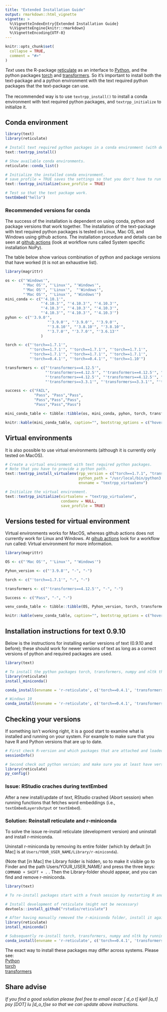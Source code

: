```yaml
---
title: "Extended Installation Guide"
output: rmarkdown::html_vignette
vignette: >
  %\VignetteIndexEntry{Extended Installation Guide}
  %\VignetteEngine{knitr::rmarkdown}
  %\VignetteEncoding{UTF-8}
---
```


```r
knitr::opts_chunk$set(
  collapse = TRUE,
  comment = "#>"
)
```

*Text* uses the R-package [reticulate](https://rstudio.github.io/reticulate/) as an interface to [Python](https://www.python.org/), and the python packages [torch](https://pytorch.org/) and [transformers](https://huggingface.co/transformers/). So it's important to install both the text-package and a python environment with the text required python packages that the text-package can use.
</br></br>
The recommended way is to use ```textrpp_install()``` to install a conda environment with text required python packages, and ```textrpp_initialize``` to initialize it.

## Conda environment
```r
library(text)
library(reticulate)

# Install text required python packages in a conda environment (with defaults).
text::textrpp_install()

# Show available conda environments.
reticulate::conda_list()

# Initialize the installed conda environment.
# save_profile = TRUE saves the settings so that you don't have to run textrpp_initialize() after restarting R. 
text::textrpp_initialize(save_profile = TRUE)

# Test so that the text package work.
textEmbed("hello")

```

### Recommended versions for conda

The success of the installation is dependent on using conda, python and package versions that work together. The installation of the text-package with text required python packages is tested on Linux, Mac OS, and Windows using github actions. The installation procedure and details can be seen at [github actions](https://github.com/OscarKjell/text/actions) (look at workflow runs called System specific installation NoPy).

The table below show various combination of python and package versions that have worked (it is not an exhaustive list). 

``` r
library(magrittr)

os <- c("'Windows'", 
        "'Mac OS'", "'Linux'", "'Windows'",
        "'Mac OS'", "'Linux'",  "'Windows'",
        "'Mac OS'", "'Linux'", "'Windows'")
mini_conda <- c("'4.10.1'", 
                "'4.10.3'", "'4.10.3'", "'4.10.3'",
                "'4.10.3'", "'4.10.3'", "'4.10.3'",
                "'4.10.3'", "'4.10.3'", "'4.10.3'")
pyhon <- c("'3.9.0'",
                   "'3.9.0'", "'3.9.0'", "'3.9.0'",
                   "'3.8.10'", "'3.8.10'", "'3.8.10'",
                   "'3.7.0'", "'3.7.0'", "'3.6.13'"
                )

torch <- c("'torch==1.7.1'", 
           "'torch==1.7.1'", "'torch==1.7.1'", "'torch==1.7.1'", 
           "'torch==1.7.1'", "'torch==1.7.1'", "'torch==1.7.1'", 
           "'torch==0.4.1'", "'torch==0.4.1'", "'torch==1.10'")

transformers <- c("'transformers==4.12.5'", 
                  "'transformers==4.12.5'", "'transformers==4.12.5'", "'transformers==4.12.5'",
                  "'transformers==4.12.5'", "'transformers==4.12.5'", "'transformers==4.12.5'", 
                  "'transformers==3.3.1'", "'transformers==3.3.1'", "'transformers==3.3.1'")

success <- c("FAIL", 
             "Pass", "Pass","Pass",
             "Pass","Pass","Pass",
             "Pass","Pass","Pass")

mini_conda_table <- tibble::tibble(os, mini_conda, pyhon, torch, transformers, success)

knitr::kable(mini_conda_table, caption="", bootstrap_options = c("hover"), full_width = T)
``` 


## Virtual environments

It is also possible to use virtual environments (although it is currently only tested on MacOS). 
```r
# Create a virtual environment with text required python packages.
# Note that you have to provide a python path.
text::textrpp_install_virtualenv(rpp_version = c("torch==1.7.1", "transformers==4.12.5", "numpy", "nltk"),
                                 python_path = "/usr/local/bin/python3.9",
                                 envname = "textrpp_virtualenv")

# Initialize the virtual environment.
text::textrpp_initialize(virtualenv = "textrpp_virtualenv",
                         condaenv = NULL,
                         save_profile = TRUE)

```

## Versions tested for virtual environment
Virtual environments works for MacOS, whereas github actions does not currently work for Linux and Windows. At [gihub actions](https://github.com/OscarKjell/text/actions) look for a workflow run called: Virtual environment for more information. 

``` r
library(magrittr)

OS <- c("'Mac OS'", "'Linux'", "'Windows'")

Pyhon_version <- c("'3.9.8'", "-", "-")

torch <- c("'torch==1.7.1'", "-", "-")

transformers <- c("'transformers==4.12.5'", "-", "-")

Success <- c("Pass", "-", "-")

venv_conda_table <- tibble::tibble(OS, Pyhon_version, torch, transformers, Success)

knitr::kable(venv_conda_table, caption="", bootstrap_options = c("hover"), full_width = T)
``` 


## Installation instructions for text 0.9.10 

Below is the instructions for installing earlier versions of text (0.9.10 and before); these should work for newer versions of text as long as a correct versions of python and required packages are used. 

```r
library(text)

# To install the python packages torch, transformers, numpy and nltk through R, run: 
library(reticulate)
install_miniconda()

conda_install(envname = 'r-reticulate', c('torch==0.4.1', 'transformers==3.3.1', 'numpy', 'nltk'), pip = TRUE)

# Windows 10
conda_install(envname = 'r-reticulate', c('torch==0.4.1', 'transformers==3.3.1', 'numpy', 'nltk'))

```


## Checking your versions
If something isn't working right, it is a good start to examine what is installed and running on your system. For example to make sure that you have R and Python versions that are up to date. 

```r

# First check R-version and which packages that are attached and loaded.  
sessionInfo()

# Second check out python version; and make sure you at least have version 3.6.10
library(reticulate)
py_config()
```


### Issue: RStudio craches during textEmbed
After a new install/update of *text*, RStudio crashed (Abort session) when running functions that fetches word embeddings (i.e., ```textEmbedLayersOutput``` or ```textEmbed```). 

### Solution: Reinstall reticulate and r-miniconda
To solve the issue re-install reticulate (development version) and uninstall and install r-miniconda.  

Uninstall r-miniconda by removing its entire folder (which by default [in Mac] is at ```Users/YOUR_USER_NAME/Library/r-miniconda```). 

(Note that [in Mac] the Library folder is hidden, so to make it visible go to Finder and the path Users/YOUR_USER_NAME/ and press the three keys: ```COMMAND + SHIFT + .``` . Then the Library-folder should appear, and you can find and remove r-miniconda.


```r
library(text)

# To re-install packages start with a fresh session by restarting R and RStudio

# Install development of reticulate (might not be necessary)
devtools::install_github("rstudio/reticulate")

# After having manually removed the r-miniconda folder, install it again: 
library(reticulate)
install_miniconda()

# Subsequently re-install torch, transformers, numpy and nltk by running: 
conda_install(envname = 'r-reticulate', c('torch==0.4.1', 'transformers==3.3.1', 'numpy', 'nltk'), pip = TRUE)

```


The exact way to install these packages may differ across systems. Please see:   
[Python](https://www.python.org/)   
[torch](https://pytorch.org/)  
[transformers](https://huggingface.co/docs/transformers/index)

## Share advise
*If you find a good solution please feel free to email oscar [ d_o t] kjell [a_t] psy [DOT] lu [d_o_t]se so that we can update above instructions.*
 
 
 






